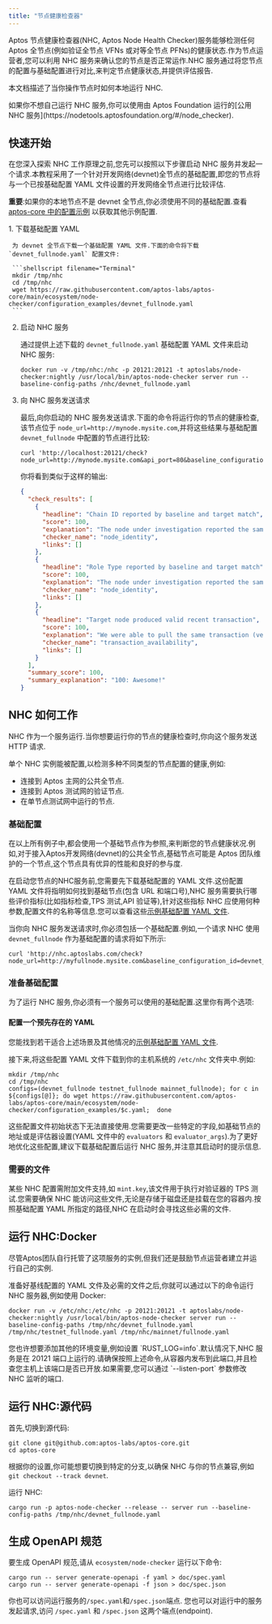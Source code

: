 ```yaml
---
title: "节点健康检查器"
---
```



Aptos 节点健康检查器(NHC, Aptos Node Health Checker)服务能够检测任何 Aptos 全节点(例如验证全节点 VFNs 或对等全节点 PFNs)的健康状态.作为节点运营者,您可以利用 NHC 服务来确认您的节点是否正常运作.NHC 服务通过将您节点的配置与基础配置进行对比,来判定节点健康状态,并提供评估报告.

本文档描述了当你操作节点时如何本地运行 NHC.

<Aside type="note">
  如果你不想自己运行 NHC 服务,你可以使用由 Aptos Foundation 运行的[公用 NHC 服务](https://nodetools.aptosfoundation.org/#/node_checker).
</Aside>

## 快速开始

在您深入探索 NHC 工作原理之前,您先可以按照以下步骤启动 NHC 服务并发起一个请求.本教程采用了一个针对开发网络(devnet)全节点的基础配置,即您的节点将与一个已按基础配置 YAML 文件设置的开发网络全节点进行比较评估.

**重要**:如果你的本地节点不是 devnet 全节点,你必须使用不同的基础配置.查看 [aptos-core 中的配置示例](https://github.com/aptos-labs/aptos-core/tree/main/ecosystem/node-checker/configuration_examples) 以获取其他示例配置.

<Steps>
  1. 下载基础配置 YAML

     为 devnet 全节点下载一个基础配置 YAML 文件.下面的命令将下载 `devnet_fullnode.yaml` 配置文件:

     ```shellscript filename="Terminal"
     mkdir /tmp/nhc
     cd /tmp/nhc
     wget https://raw.githubusercontent.com/aptos-labs/aptos-core/main/ecosystem/node-checker/configuration_examples/devnet_fullnode.yaml
     ```

  2. 启动 NHC 服务

     通过提供上述下载的 `devnet_fullnode.yaml` 基础配置 YAML 文件来启动 NHC 服务:

     ```shellscript filename="Terminal"
     docker run -v /tmp/nhc:/nhc -p 20121:20121 -t aptoslabs/node-checker:nightly /usr/local/bin/aptos-node-checker server run --baseline-config-paths /nhc/devnet_fullnode.yaml
     ```

  3. 向 NHC 服务发送请求

     最后,向你启动的 NHC 服务发送请求.下面的命令将运行你的节点的健康检查,该节点位于 `node_url=http://mynode.mysite.com`,并将这些结果与基础配置 `devnet_fullnode` 中配置的节点进行比较:

     ```shellscript filename="Terminal"
     curl 'http://localhost:20121/check?node_url=http://mynode.mysite.com&api_port=80&baseline_configuration_id=devnet_fullnode'
     ```

     你将看到类似于这样的输出:

     ```json filename="Terminal"
     {
       "check_results": [
         {
           "headline": "Chain ID reported by baseline and target match",
           "score": 100,
           "explanation": "The node under investigation reported the same Chain ID 18 as is reported by the baseline node",
           "checker_name": "node_identity",
           "links": []
         },
         {
           "headline": "Role Type reported by baseline and target match",
           "score": 100,
           "explanation": "The node under investigation reported the same Role Type full_node as is reported by the baseline node",
           "checker_name": "node_identity",
           "links": []
         },
         {
           "headline": "Target node produced valid recent transaction",
           "score": 100,
           "explanation": "We were able to pull the same transaction (version: 3238616) from both your node and the baseline node. Great! This implies that your node is keeping up with other nodes in the network.",
           "checker_name": "transaction_availability",
           "links": []
         }
       ],
       "summary_score": 100,
       "summary_explanation": "100: Awesome!"
     }
     ```
</Steps>

## NHC 如何工作

NHC 作为一个服务运行.当你想要运行你的节点的健康检查时,你向这个服务发送 HTTP 请求.

单个 NHC 实例能被配置,以检测多种不同类型的节点配置的健康,例如:

- 连接到 Aptos 主网的公共全节点.
- 连接到 Aptos 测试网的验证节点.
- 在单节点测试网中运行的节点.

### 基础配置

在以上所有例子中,都会使用一个基础节点作为参照,来判断您的节点健康状况.例如,对于接入Aptos开发网络(devnet)的公共全节点,基础节点可能是 Aptos 团队维护的一个节点,这个节点具有优异的性能和良好的参与度.

在启动您节点的NHC服务前,您需要先下载基础配置的 YAML 文件.这份配置 YAML 文件将指明如何找到基础节点(包含 URL 和端口号),NHC 服务需要执行哪些评价指标(比如指标检查,TPS 测试,API 验证等),针对这些指标 NHC 应使用何种参数,配置文件的名称等信息.您可以查看这些[示例基础配置 YAML 文件](https://github.com/aptos-labs/aptos-core/tree/main/ecosystem/node-checker/configuration_examples).

当你向 NHC 服务发送请求时,你必须包括一个基础配置.例如,一个请求 NHC 使用 `devnet_fullnode` 作为基础配置的请求将如下所示:

```shellscript filename="Terminal"
curl 'http://nhc.aptoslabs.com/check?node_url=http://myfullnode.mysite.com&baseline_configuration_id=devnet_fullnode'
```

### 准备基础配置

为了运行 NHC 服务,你必须有一个服务可以使用的基础配置.这里你有两个选项:

#### 配置一个预先存在的 YAML

您能找到若干适合上述场景及其他情况的[示例基础配置 YAML 文件](https://github.com/aptos-labs/aptos-core/tree/main/ecosystem/node-checker/configuration_examples).

接下来,将这些配置 YAML 文件下载到你的主机系统的 `/etc/nhc` 文件夹中.例如:

```shellscript filename="Terminal"
mkdir /tmp/nhc
cd /tmp/nhc
configs=(devnet_fullnode testnet_fullnode mainnet_fullnode); for c in ${configs[@]}; do wget https://raw.githubusercontent.com/aptos-labs/aptos-core/main/ecosystem/node-checker/configuration_examples/$c.yaml;  done
```

这些配置文件初始状态下无法直接使用.您需要更改一些特定的字段,如基础节点的地址或是评估器设置(YAML 文件中的 `evaluators` 和 `evaluator_args`).为了更好地优化这些配置,建议下载基础配置后运行 NHC 服务,并注意其启动时的提示信息.

### 需要的文件

某些 NHC 配置需附加文件支持,如 `mint.key`,该文件用于执行对验证器的 TPS 测试.您需要确保 NHC 能访问这些文件,无论是存储于磁盘还是挂载在您的容器内.按照基础配置 YAML 所指定的路径,NHC 在启动时会寻找这些必需的文件.

## 运行 NHC:Docker

<Aside type="note">
  尽管Aptos团队自行托管了这项服务的实例,但我们还是鼓励节点运营者建立并运行自己的实例.
</Aside>

准备好基线配置的 YAML 文件及必需的文件之后,你就可以通过以下的命令运行 NHC 服务器,例如使用 Docker:

```shellscript filename="Terminal"
docker run -v /etc/nhc:/etc/nhc -p 20121:20121 -t aptoslabs/node-checker:nightly /usr/local/bin/aptos-node-checker server run --baseline-config-paths /tmp/nhc/devnet_fullnode.yaml /tmp/nhc/testnet_fullnode.yaml /tmp/nhc/mainnet/fullnode.yaml
```

<Aside type="note">
  您也许想要添加其他的环境变量,例如设置 `RUST_LOG=info`.默认情况下,NHC 服务是在 20121 端口上运行的.请确保按照上述命令,从容器内发布到此端口,并且检查您主机上该端口是否已开放.如果需要,您可以通过 `--listen-port` 参数修改 NHC 监听的端口.
</Aside>

## 运行 NHC:源代码

首先,切换到源代码:

```shellscript filename="Terminal"
git clone git@github.com:aptos-labs/aptos-core.git
cd aptos-core
```

根据你的设置,你可能想要切换到特定的分支,以确保 NHC 与你的节点兼容,例如 `git checkout --track devnet`.

运行 NHC:

```shellscript filename="Terminal"
cargo run -p aptos-node-checker --release -- server run --baseline-config-paths /tmp/nhc/devnet_fullnode.yaml
```

## 生成 OpenAPI 规范

要生成 OpenAPI 规范,请从 `ecosystem/node-checker` 运行以下命令:

```shellscript filename="Terminal"
cargo run -- server generate-openapi -f yaml > doc/spec.yaml
cargo run -- server generate-openapi -f json > doc/spec.json
```

你也可以访问运行服务的`/spec.yaml`和`/spec.json`端点.
您也可以对运行中的服务发起请求,访问 `/spec.yaml` 和 `/spec.json` 这两个端点(endpoint).

